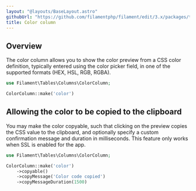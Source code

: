```yaml
---
layout: "@layouts/BaseLayout.astro"
githubUrl: "https://github.com/filamentphp/filament/edit/3.x/packages/tables/docs/03-columns/05-color.md"
title: Color column
---
```


## Overview

The color column allows you to show the color preview from a CSS color definition, typically entered using the color picker field, in one of the supported formats (HEX, HSL, RGB, RGBA).

```php
use Filament\Tables\Columns\ColorColumn;

ColorColumn::make('color')
```

## Allowing the color to be copied to the clipboard

You may make the color copyable, such that clicking on the preview copies the CSS value to the clipboard, and optionally specify a custom confirmation message and duration in milliseconds. This feature only works when SSL is enabled for the app.

```php
use Filament\Tables\Columns\ColorColumn;

ColorColumn::make('color')
    ->copyable()
    ->copyMessage('Color code copied')
    ->copyMessageDuration(1500)
```
